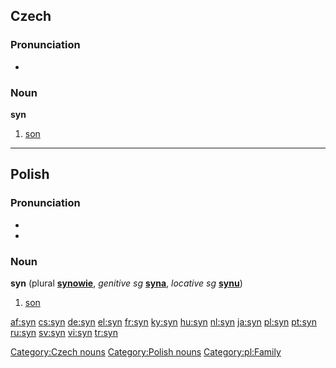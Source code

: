 {{see|syn-}}
==Czech==

===Pronunciation===
*{{audio|Cs-syn.ogg|audio}}

===Noun===
'''syn''' {{m}}

# [[son]]

[[Category:Czech nouns]]
----
==Polish==
===Pronunciation===
* {{IPA|/sɨn/}}
* {{audio|pl-syn.ogg|audio}}

===Noun===
'''syn''' {{m}} (plural '''[[synowie]]''', ''genitive sg'' '''[[syna]]''', ''locative sg'' '''[[synu]]''')

# [[son]]

[[Category:Polish nouns]]
[[Category:pl:Family]]

[[af:syn]]
[[cs:syn]]
[[de:syn]]
[[el:syn]]
[[fr:syn]]
[[ky:syn]]
[[hu:syn]]
[[nl:syn]]
[[ja:syn]]
[[pl:syn]]
[[pt:syn]]
[[ru:syn]]
[[sv:syn]]
[[vi:syn]]
[[tr:syn]]